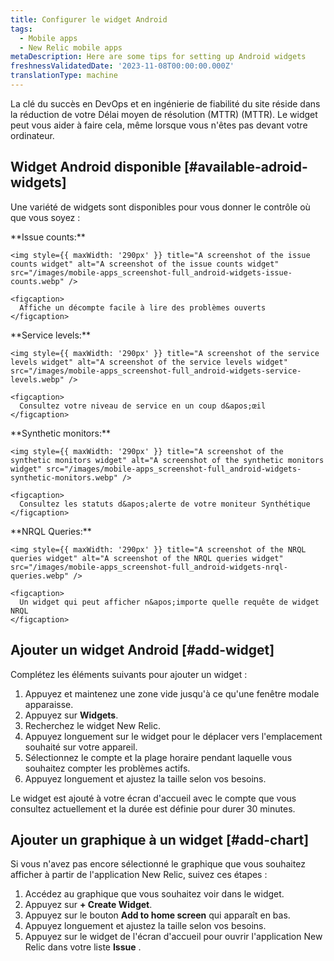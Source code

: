 ```yaml
---
title: Configurer le widget Android
tags:
  - Mobile apps
  - New Relic mobile apps
metaDescription: Here are some tips for setting up Android widgets
freshnessValidatedDate: '2023-11-08T00:00:00.000Z'
translationType: machine
---
```


La clé du succès en DevOps et en ingénierie de fiabilité du site réside dans la réduction de votre Délai moyen de résolution (MTTR) (MTTR). Le widget peut vous aider à faire cela, même lorsque vous n&apos;êtes pas devant votre ordinateur.

## Widget Android disponible [#available-adroid-widgets]

Une variété de widgets sont disponibles pour vous donner le contrôle où que vous soyez :

<SideBySide>
  <Side>
    <DNT>
      **Issue counts:**
    </DNT>

    <img style={{ maxWidth: '290px' }} title="A screenshot of the issue counts widget" alt="A screenshot of the issue counts widget" src="/images/mobile-apps_screenshot-full_android-widgets-issue-counts.webp" />

    <figcaption>
      Affiche un décompte facile à lire des problèmes ouverts
    </figcaption>
  </Side>

  <Side>
    <DNT>
      **Service levels:**
    </DNT>

    <img style={{ maxWidth: '290px' }} title="A screenshot of the service levels widget" alt="A screenshot of the service levels widget" src="/images/mobile-apps_screenshot-full_android-widgets-service-levels.webp" />

    <figcaption>
      Consultez votre niveau de service en un coup d&apos;œil
    </figcaption>
  </Side>

  <Side>
    <DNT>
      **Synthetic monitors:**
    </DNT>

    <img style={{ maxWidth: '290px' }} title="A screenshot of the synthetic monitors widget" alt="A screenshot of the synthetic monitors widget" src="/images/mobile-apps_screenshot-full_android-widgets-synthetic-monitors.webp" />

    <figcaption>
      Consultez les statuts d&apos;alerte de votre moniteur Synthétique
    </figcaption>
  </Side>

  <Side>
    <DNT>
      **NRQL Queries:**
    </DNT>

    <img style={{ maxWidth: '290px' }} title="A screenshot of the NRQL queries widget" alt="A screenshot of the NRQL queries widget" src="/images/mobile-apps_screenshot-full_android-widgets-nrql-queries.webp" />

    <figcaption>
      Un widget qui peut afficher n&apos;importe quelle requête de widget NRQL
    </figcaption>
  </Side>
</SideBySide>

## Ajouter un widget Android [#add-widget]

Complétez les éléments suivants pour ajouter un widget :

1. Appuyez et maintenez une zone vide jusqu&apos;à ce qu&apos;une fenêtre modale apparaisse.
2. Appuyez sur <DNT>**Widgets**</DNT>.
3. Recherchez le widget New Relic.
4. Appuyez longuement sur le widget pour le déplacer vers l&apos;emplacement souhaité sur votre appareil.
5. Sélectionnez le compte et la plage horaire pendant laquelle vous souhaitez compter les problèmes actifs.
6. Appuyez longuement et ajustez la taille selon vos besoins.

Le widget est ajouté à votre écran d&apos;accueil avec le compte que vous consultez actuellement et la durée est définie pour durer 30 minutes.

## Ajouter un graphique à un widget [#add-chart]

Si vous n&apos;avez pas encore sélectionné le graphique que vous souhaitez afficher à partir de l&apos;application New Relic, suivez ces étapes :

1. Accédez au graphique que vous souhaitez voir dans le widget.
2. Appuyez sur <DNT>**+ Create Widget**</DNT>.
3. Appuyez sur le bouton <DNT>**Add to home screen**</DNT> qui apparaît en bas.
4. Appuyez longuement et ajustez la taille selon vos besoins.
5. Appuyez sur le widget de l&apos;écran d&apos;accueil pour ouvrir l&apos;application New Relic dans votre liste <DNT>**Issue**</DNT> .